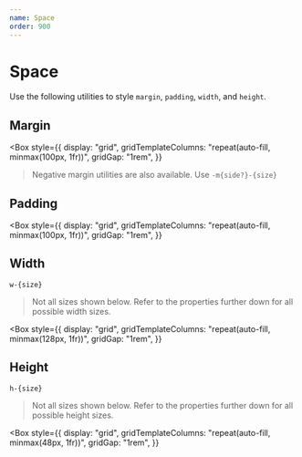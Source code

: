 ```yaml
---
name: Space
order: 900
---
```



# Space

Use the following utilities to style `margin`, `padding`, `width`, and `height`.

## Margin

<Box
  style={{
    display: "grid",
    gridTemplateColumns: "repeat(auto-fill, minmax(100px, 1fr))",
    gridGap: "1rem",
  }}
>
  <MarginBox caption="All" pattern="m-{size}" marginModifier="m-4" />
  <MarginBox caption="Horizontal" pattern="mx-{size}" marginModifier="mx-4" />
  <MarginBox caption="Vertical" pattern="my-{size}" marginModifier="my-4" />
  <MarginBox caption="Top" pattern="mt-{size}" marginModifier="mt-4" />
  <MarginBox caption="Right" pattern="mr-{size}" marginModifier="mr-4" />
  <MarginBox caption="Bottom" pattern="mb-{size}" marginModifier="mb-4" />
  <MarginBox caption="Left" pattern="ml-{size}" marginModifier="ml-4" />
</Box>

<ConfigPropertyList property="margin" />

> Negative margin utilities are also available. Use `-m{side?}-{size}`

## Padding

<Box
  style={{
    display: "grid",
    gridTemplateColumns: "repeat(auto-fill, minmax(100px, 1fr))",
    gridGap: "1rem",
  }}
>
  <PaddingBox caption="All" pattern="p-{size}" paddingModifier="p-4" />
  <PaddingBox caption="Horizontal" pattern="px-{size}" paddingModifier="px-4" />
  <PaddingBox caption="Vertical" pattern="py-{size}" paddingModifier="py-4" />
  <PaddingBox caption="Top" pattern="pt-{size}" paddingModifier="pt-4" />
  <PaddingBox caption="Right" pattern="pr-{size}" paddingModifier="pr-4" />
  <PaddingBox caption="Bottom" pattern="pb-{size}" paddingModifier="pb-4" />
  <PaddingBox caption="Left" pattern="pl-{size}" paddingModifier="pl-4" />
</Box>

<ConfigPropertyList property="padding" />

## Width

`w-{size}`

> Not all sizes shown below. Refer to the properties further down for all possible width sizes.

<Box
  style={{
    display: "grid",
    gridTemplateColumns: "repeat(auto-fill, minmax(128px, 1fr))",
    gridGap: "1rem",
  }}
>
  <WidthBox widthModifier="w-1/2" />
  <WidthBox widthModifier="w-2/3" />
  <WidthBox widthModifier="w-1/4" />
  <WidthBox widthModifier="w-3/4" />
  <WidthBox widthModifier="w-1/5" />
  <WidthBox widthModifier="w-2/5" />
  <WidthBox widthModifier="w-3/5" />
  <WidthBox widthModifier="w-4/5" />
  <WidthBox widthModifier="w-1/6" />
  <WidthBox widthModifier="w-5/6" />
  <WidthBox widthModifier="w-full" />
</Box>

<ConfigPropertyList property="height" />

## Height

`h-{size}`

> Not all sizes shown below. Refer to the properties further down for all possible height sizes.

<Box
  style={{
    display: "grid",
    gridTemplateColumns: "repeat(auto-fill, minmax(48px, 1fr))",
    gridGap: "1rem",
  }}
>
  <HeightBox heightModifier="h-1" />
  <HeightBox heightModifier="h-2" />
  <HeightBox heightModifier="h-3" />
  <HeightBox heightModifier="h-4" />
  <HeightBox heightModifier="h-5" />
  <HeightBox heightModifier="h-6" />
  <HeightBox heightModifier="h-8" />
  <HeightBox heightModifier="h-10" />
  <HeightBox heightModifier="h-12" />
  <HeightBox heightModifier="h-16" />
  <HeightBox heightModifier="h-24" />
  <HeightBox heightModifier="h-32" />
  <HeightBox heightModifier="h-48" />
</Box>

<ConfigPropertyList property="height" />
